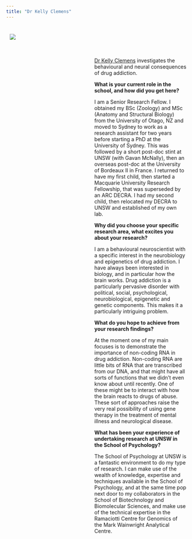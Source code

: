 ```yaml
---
title: "Dr Kelly Clemens"
---
```



<div>
<div style="float:left; width:50%; padding:10px">
![](./img/Kelly_Clemens.jpg)
</div>

<div style="float:right; width:50%; padding:10px">

[Dr Kelly Clemens](http://www.psy.unsw.edu.au/contacts-people/research-staff/dr-kelly-clemens) investigates the behavioural and neural consequences of drug addiction.

**What is your current role in the school, and how did you get here?**

I am a Senior Research Fellow. I obtained my BSc (Zoology) and MSc (Anatomy and Structural Biology) from the University of Otago, NZ and moved to Sydney to work as a research assistant for two years before starting a PhD at the University of Sydney. This was followed by a short post-doc stint at UNSW (with Gavan McNally), then an overseas post-doc at the University of Bordeaux II in France. I returned to have my first child, then started a Macquarie University Research Fellowship, that was superseded by an ARC DECRA. I had my second child, then relocated my DECRA to UNSW and established of my own lab.

**Why did you choose your specific research area, what excites you about your research?**

I am a behavioural neuroscientist with a specific interest in the neurobiology and epigenetics of drug addiction. I have always been interested in biology, and in particular how the brain works. Drug addiction is a particularly pervasive disorder with political, social, psychological, neurobiological, epigenetic and genetic components. This makes it a particularly intriguing problem.

**What do you hope to achieve from your research findings?**

At the moment one of my main focuses is to demonstrate the importance of non-coding RNA in drug addiction. Non-coding RNA are little bits of RNA that are transcribed from our DNA, and that might have all sorts of functions that we didn't even know about until recently. One of these might be to interact with how the brain reacts to drugs of abuse. These sort of approaches raise the very real possibility of using gene therapy in the treatment of mental illness and neurological disease.

**What has been your experience of undertaking research at UNSW in the School of Psychology?**

The School of Psychology at UNSW is a fantastic environment to do my type of research. I can make use of the wealth of knowledge, expertise and techniques available in the School of Psychology, and at the same time pop next door to my collaborators in the School of Biotechnology and Biomolecular Sciences, and make use of the technical expertise in the Ramaciotti Centre for Genomics of the Mark Wainwright Analytical Centre.

</div>
</div>
